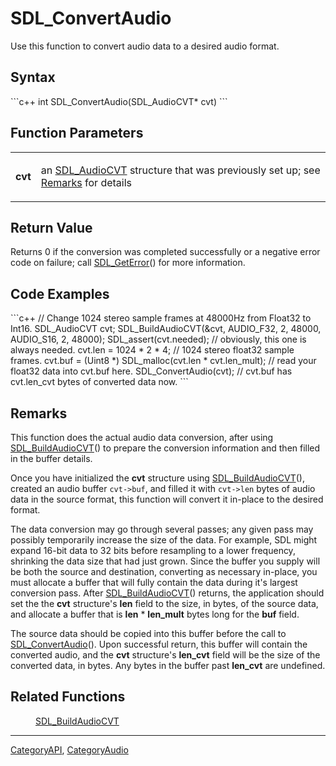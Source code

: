 <!-- pragma section-numbers off -->
<!-- pragma disable-camelcase -->

= SDL_ConvertAudio =
Use this function to convert audio data to a desired audio format.


== Syntax ==
```c++
int SDL_ConvertAudio(SDL_AudioCVT* cvt)
```

== Function Parameters ==
{|
|'''cvt'''
|an [[SDL_AudioCVT]] structure that was previously set up; see [[#Remarks|Remarks]] for details
|}

== Return Value ==

Returns 0 if the conversion was completed successfully or a negative error code on failure; call [[SDL_GetError]]() for more information.

== Code Examples ==
```c++
// Change 1024 stereo sample frames at 48000Hz from Float32 to Int16.
SDL_AudioCVT cvt;
SDL_BuildAudioCVT(&cvt, AUDIO_F32, 2, 48000, AUDIO_S16, 2, 48000);
SDL_assert(cvt.needed); // obviously, this one is always needed.
cvt.len = 1024 * 2 * 4;  // 1024 stereo float32 sample frames.
cvt.buf = (Uint8 *) SDL_malloc(cvt.len * cvt.len_mult);
// read your float32 data into cvt.buf here.
SDL_ConvertAudio(cvt);
// cvt.buf has cvt.len_cvt bytes of converted data now.
```

== Remarks ==
This function does the actual audio data conversion, after using [[SDL_BuildAudioCVT]]() to prepare the conversion information and then filled in the buffer details.

Once you have initialized the '''cvt''' structure using [[SDL_BuildAudioCVT]](), created an audio buffer <code>cvt->buf</code>, and filled it with <code>cvt->len</code> bytes of audio data in the source format, this function will convert it in-place to the desired format.

The data conversion may go through several passes; any given pass may possibly temporarily increase the size of the data. For example, SDL might expand 16-bit data to 32 bits before resampling to a lower frequency, shrinking the data size that had just grown. Since the buffer you supply will be both the source and destination, converting as necessary in-place, you must allocate a buffer that will fully contain the data during it's largest conversion pass. After [[SDL_BuildAudioCVT]]() returns, the application should set the the '''cvt''' structure's '''len''' field to the size, in bytes, of the source data, and allocate a buffer that is '''len''' * '''len_mult''' bytes long for the '''buf''' field.

The source data should be copied into this buffer before the call to [[SDL_ConvertAudio]](). Upon successful return, this buffer will contain the converted audio, and the '''cvt''' structure's '''len_cvt''' field will be the size of the converted data, in bytes. Any bytes in the buffer past '''len_cvt''' are undefined.

== Related Functions ==
:[[SDL_BuildAudioCVT]]

----
[[CategoryAPI]], [[CategoryAudio]]
